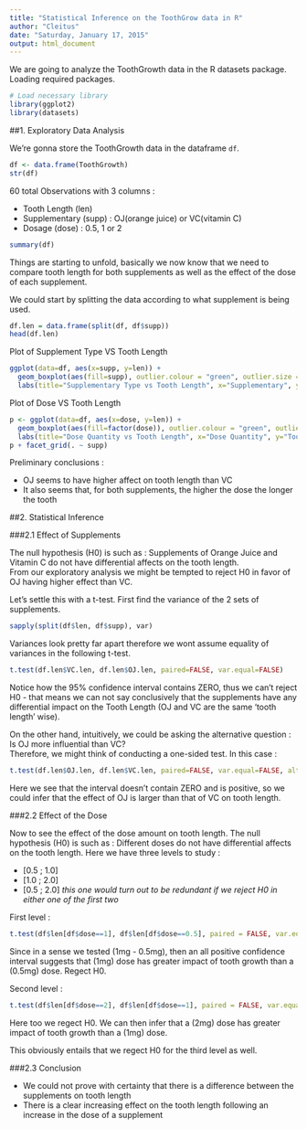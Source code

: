 ```yaml
---
title: "Statistical Inference on the ToothGrow data in R"
author: "Cleitus"
date: "Saturday, January 17, 2015"
output: html_document
---
```


We are going to analyze the ToothGrowth data in the R datasets package.  
Loading required packages.  
```r
# Load necessary library
library(ggplot2)
library(datasets)
```

##1. Exploratory Data Analysis

We're gonna store the ToothGrowth data in the dataframe `df`.  
```r
df <- data.frame(ToothGrowth)
str(df)
```

60 total Observations with 3 columns :  

* Tooth Length (len)
* Supplementary (supp) : OJ(orange juice) or VC(vitamin C)
* Dosage (dose) : 0.5, 1 or 2

```r
summary(df)
```

Things are starting to unfold, basically we now know that we need to compare tooth length for both supplements as well as the effect of the dose of each supplement.  

We could start by splitting the data according to what supplement is being used.  
```r
df.len = data.frame(split(df, df$supp))
head(df.len)
```

Plot of Supplement Type VS Tooth Length  
```r
ggplot(data=df, aes(x=supp, y=len)) + 
  geom_boxplot(aes(fill=supp), outlier.colour = "green", outlier.size = 3) + 
  labs(title="Supplementary Type vs Tooth Length", x="Supplementary", y="Tooth Length")
```

Plot of Dose VS Tooth Length
```r
p <- ggplot(data=df, aes(x=dose, y=len)) + 
  geom_boxplot(aes(fill=factor(dose)), outlier.colour = "green", outlier.size = 3) + 
  labs(title="Dose Quantity vs Tooth Length", x="Dose Quantity", y="Tooth Length")
p + facet_grid(. ~ supp)
```

Preliminary conclusions :

* OJ seems to have higher affect on tooth length than VC
* It also seems that, for both supplements, the higher the dose the longer the tooth

##2. Statistical Inference

###2.1 Effect of Supplements  

The null hypothesis (H0) is such as : Supplements of Orange Juice and Vitamin C do not have differential affects on the tooth length.  
From our exploratory analysis we might be tempted to reject H0 in favor of OJ having higher effect than VC.  

Let's settle this with a t-test. First find the variance of the 2 sets of supplements.
```r
sapply(split(df$len, df$supp), var)
```

Variances look pretty far apart therefore we wont assume equality of variances in the following t-test.
```r
t.test(df.len$VC.len, df.len$OJ.len, paired=FALSE, var.equal=FALSE)
```

Notice how the 95% confidence interval contains ZERO, thus we can't reject H0 - that means we can not say conclusively that the supplements have any differential impact on the Tooth Length (OJ and VC are the same 'tooth length' wise).

On the other hand, intuitively, we could be asking the alternative question : Is OJ more influential than VC?  
Therefore, we might think of conducting a one-sided test. In this case :  
```r
t.test(df.len$OJ.len, df.len$VC.len, paired=FALSE, var.equal=FALSE, alternative = "greater")
```

Here we see that the interval doesn't contain ZERO and is positive, so we could infer that the effect of OJ is larger than that of VC on tooth length.  

###2.2 Effect of the Dose  

Now to see the effect of the dose amount on tooth length.
The null hypothesis (H0) is such as : Different doses do not have differential affects on the tooth length.
Here we have three levels to study :

* [0.5 ; 1.0]
* [1.0 ; 2.0]
* [0.5 ; 2.0] _this one would turn out to be redundant if we reject H0 in either one of the first two_

First level :
```r
t.test(df$len[df$dose==1], df$len[df$dose==0.5], paired = FALSE, var.equal = TRUE)
```

Since in a sense we tested \(1mg - 0.5mg\), then an all positive confidence interval suggests that \(1mg\) dose has greater impact of tooth growth than a \(0.5mg\) dose. Regect H0.  

Second level :
```r
t.test(df$len[df$dose==2], df$len[df$dose==1], paired = FALSE, var.equal = TRUE)
```

Here too we regect H0. We can then infer that a (2mg\) dose has greater impact of tooth growth than a \(1mg\) dose.

This obviously entails that we regect H0 for the third level as well.

###2.3 Conclusion  

* We could not prove with certainty that there is a difference between the supplements on tooth length
* There is a clear increasing effect on the tooth length following an increase in the dose of a supplement